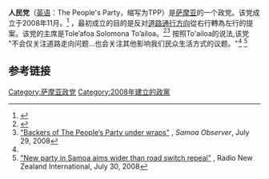{{otheruse|人民党}}
'''人民党'''（[[英语|英语]]：The People's Party，缩写为TPP）是[[萨摩亚|萨摩亚]]的一个政党。该党成立于2008年11月。<ref>{{cite web |url=http://www.rnzi.com/pages/news.php?op=read&id=41170 |title=Another new political party established in Samoa |publisher=Radio New Zealand International |date=2008-07-29 |accessdate=2008-11-25 |archive-date=2012-03-22 |archive-url=https://web.archive.org/web/20120322100944/http://www.rnzi.com/pages/news.php?op=read&id=41170 |dead-url=no }}</ref> ，最初成立的目的是反对[[道路通行方向|道路通行方向]]從右行轉為左行的提案。该党的主席是Tole’afoa Solomona To’ailoa。<ref>{{cite web |url=http://www.rnzi.com/pages/news.php?op=read&id=43322 |title=New political party in Samoa |publisher=Radio New Zealand International |date=2008-11-25 |accessdate=2008-11-25 |archive-date=2012-03-22 |archive-url=https://web.archive.org/web/20120322101127/http://www.rnzi.com/pages/news.php?op=read&id=43322 |dead-url=no }}</ref><ref name="#1">[http://www.samoaobserver.ws/local/LNPages/0708/2908ln004.htm "Backers of The People’s Party under wraps"] {{Wayback|url=http://www.samoaobserver.ws/local/LNPages/0708/2908ln004.htm |date=20190222090048 }}, ''Samoa Observer'', July 29, 2008</ref> 按照To'ailoa的说法,该党 "不会仅关注道路走向问题...也会关注其他影响我们民众生活方式的议题。"<ref name="#1"/> <ref>[http://www.rnzi.com/pages/news.php?op=read&id=41185 "New party in Samoa aims wider than road switch repeal"] {{Wayback|url=http://www.rnzi.com/pages/news.php?op=read&id=41185 |date=20120322100950 }}, Radio New Zealand International, July 30, 2008</ref>

==参考链接==
{{reflist}}
{{萨摩亚政党}}
[[Category:萨摩亚政党|Category:萨摩亚政党]]
[[Category:2008年建立的政黨|Category:2008年建立的政黨]]
{{政党小作品}}